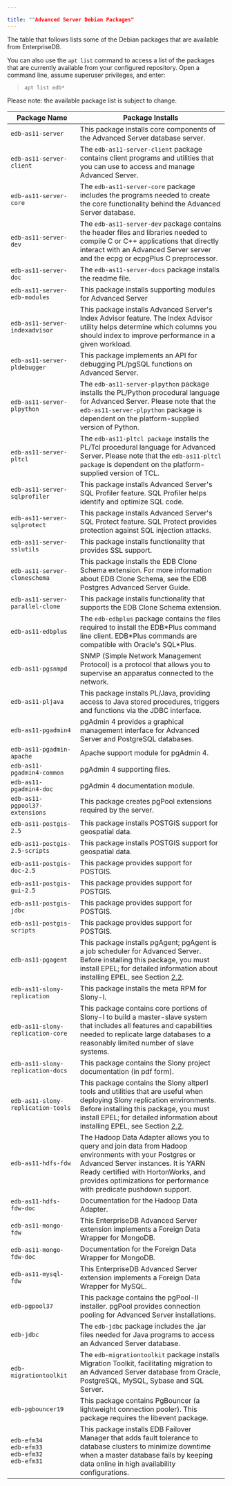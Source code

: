 ---

title: ""Advanced Server Debian Packages"
---

<div id="advanced_server_debian_packages" class="registered_link"></div>

The table that follows lists some of the Debian packages that are available from EnterpriseDB.

You can also use the `apt list` command to access a list of the packages that are currently available from your configured repository. Open a command line, assume superuser privileges, and enter:

> `apt list edb*`

Please note: the available package list is subject to change.

| Package Name                                                   | Package Installs                                                                                                                                                                                                                                                                                                                                                                                                                                         |
| -------------------------------------------------------------- | -------------------------------------------------------------------------------------------------------------------------------------------------------------------------------------------------------------------------------------------------------------------------------------------------------------------------------------------------------------------------------------------------------------------------------------------------------- |
| `edb-as11-server`                                              | This package installs core components of the Advanced Server database server.                                                                                                                                                                                                                                                                                                                                                                            |
| `edb-as11-server-client`                                       | The `edb-as11-server-client` package contains client programs and utilities that you can use to access and manage Advanced Server.                                                                                                                                                                                                                                                                                                                       |
| `edb-as11-server-core`                                         | The `edb-as11-server-core` package includes the programs needed to create the core functionality behind the Advanced Server database.                                                                                                                                                                                                                                                                                                                    |
| `edb-as11-server-dev`                                          | The `edb-as11-server-dev` package contains the header files and libraries needed to compile C or C++ applications that directly interact with an Advanced Server server and the ecpg or ecpgPlus C preprocessor.                                                                                                                                                                                                                                         |
| `edb-as11-server-doc`                                          | The `edb-as11-server-docs` package installs the readme file.                                                                                                                                                                                                                                                                                                                                                                                             |
| `edb-as11-server-edb-modules`                                  | This package installs supporting modules for Advanced Server                                                                                                                                                                                                                                                                                                                                                                                             |
| `edb-as11-server-indexadvisor`                                 | This package installs Advanced Server's Index Advisor feature. The Index Advisor utility helps determine which columns you should index to improve performance in a given workload.                                                                                                                                                                                                                                                                      |
| `edb-as11-server-pldebugger`                                   | This package implements an API for debugging PL/pgSQL functions on Advanced Server.                                                                                                                                                                                                                                                                                                                                                                      |
| `edb-as11-server-plpython`                                     | The `edb-as11-server-plpython` package installs the PL/Python procedural language for Advanced Server. Please note that the `edb-as11-server-plpython` package is dependent on the platform-supplied version of Python.                                                                                                                                                                                                                                  |
| `edb-as11-server-pltcl`                                        | The `edb-as11-pltcl package` installs the PL/Tcl procedural language for Advanced Server. Please note that the `edb-as11-pltcl package` is dependent on the platform-supplied version of TCL.                                                                                                                                                                                                                                                            |
| `edb-as11-server-sqlprofiler`                                  | This package installs Advanced Server's SQL Profiler feature. SQL Profiler helps identify and optimize SQL code.                                                                                                                                                                                                                                                                                                                                         |
| `edb-as11-server-sqlprotect`                                   | This package installs Advanced Server's SQL Protect feature. SQL Protect provides protection against SQL injection attacks.                                                                                                                                                                                                                                                                                                                              |
| `edb-as11-server-sslutils`                                     | This package installs functionality that provides SSL support.                                                                                                                                                                                                                                                                                                                                                                                           |
| `edb-as11-server-cloneschema`                                  | This package installs the EDB Clone Schema extension. For more information about EDB Clone Schema, see the EDB Postgres Advanced Server Guide.                                                                                                                                                                                                                                                                                                           |
| `edb-as11-server-parallel-clone`                               | This package installs functionality that supports the EDB Clone Schema extension.                                                                                                                                                                                                                                                                                                                                                                        |
| `edb-as11-edbplus`                                             | The `edb-edbplus` package contains the files required to install the EDB\*Plus command line client. EDB\*Plus commands are compatible with Oracle's SQL\*Plus.                                                                                                                                                                                                                                                                                           |
| `edb-as11-pgsnmpd`                                             | SNMP (Simple Network Management Protocol) is a protocol that allows you to supervise an apparatus connected to the network.                                                                                                                                                                                                                                                                                                                              |
| `edb-as11-pljava`                                              | This package installs PL/Java, providing access to Java stored procedures, triggers and functions via the JDBC interface.                                                                                                                                                                                                                                                                                                                                |
| `edb-as11-pgadmin4`                                            | pgAdmin 4 provides a graphical management interface for Advanced Server and PostgreSQL databases.                                                                                                                                                                                                                                                                                                                                                        |
| `edb-as11-pgadmin-apache`                                      | Apache support module for pgAdmin 4.                                                                                                                                                                                                                                                                                                                                                                                                                     |
| `edb-as11-pgadmin4-common`                                     | pgAdmin 4 supporting files.                                                                                                                                                                                                                                                                                                                                                                                                                              |
| `edb-as11-pgadmin4-doc`                                        | pgAdmin 4 documentation module.                                                                                                                                                                                                                                                                                                                                                                                                                          |
| `edb-as11-pgpool37-extensions`                                 | This package creates pgPool extensions required by the server.                                                                                                                                                                                                                                                                                                                                                                                           |
| `edb-as11-postgis-2.5`                                         | This package installs POSTGIS support for geospatial data.                                                                                                                                                                                                                                                                                                                                                                                               |
| `edb-as11-postgis-2.5-scripts`                                 | This package installs POSTGIS support for geospatial data.                                                                                                                                                                                                                                                                                                                                                                                               |
| `edb-as11-postgis-doc-2.5`                                     | This package provides support for POSTGIS.                                                                                                                                                                                                                                                                                                                                                                                                               |
| `edb-as11-postgis-gui-2.5`                                     | This package provides support for POSTGIS.                                                                                                                                                                                                                                                                                                                                                                                                               |
| `edb-as11-postgis-jdbc`                                        | This package provides support for POSTGIS.                                                                                                                                                                                                                                                                                                                                                                                                               |
| `edb-as11-postgis-scripts`                                     | This package provides support for POSTGIS.                                                                                                                                                                                                                                                                                                                                                                                                               |
| `edb-as11-pgagent`                                             | This package installs pgAgent; pgAgent is a job scheduler for Advanced Server. Before installing this package, you must install EPEL; for detailed information about installing EPEL, see Section [2.2](https://www.enterprisedb.com/edb-docs/d/edb-postgres-advanced-server/installation-getting-started/installation-guide-for-linux/11/EDB_Postgres_Advanced_Server_Installation_Guide_Linux.1.06.html#).                                             |
| `edb-as11-slony-replication`                                   | This package installs the meta RPM for Slony-I.                                                                                                                                                                                                                                                                                                                                                                                                          |
| `edb-as11-slony-replication-core`                              | This package contains core portions of Slony-I to build a master-slave system that includes all features and capabilities needed to replicate large databases to a reasonably limited number of slave systems.                                                                                                                                                                                                                                           |
| `edb-as11-slony-replication-docs`                              | This package contains the Slony project documentation (in pdf form).                                                                                                                                                                                                                                                                                                                                                                                     |
| `edb-as11-slony-replication-tools`                             | This package contains the Slony altperl tools and utilities that are useful when deploying Slony replication environments. Before installing this package, you must install EPEL; for detailed information about installing EPEL, see Section [2.2](https://www.enterprisedb.com/edb-docs/d/edb-postgres-advanced-server/installation-getting-started/installation-guide-for-linux/11/EDB_Postgres_Advanced_Server_Installation_Guide_Linux.1.06.html#). |
| `edb-as11-hdfs-fdw`                                            | The Hadoop Data Adapter allows you to query and join data from Hadoop environments with your Postgres or Advanced Server instances. It is YARN Ready certified with HortonWorks, and provides optimizations for performance with predicate pushdown support.                                                                                                                                                                                             |
| `edb-as11-hdfs-fdw-doc`                                        | Documentation for the Hadoop Data Adapter.                                                                                                                                                                                                                                                                                                                                                                                                               |
| `edb-as11-mongo-fdw`                                           | This EnterpriseDB Advanced Server extension implements a Foreign Data Wrapper for MongoDB.                                                                                                                                                                                                                                                                                                                                                               |
| `edb-as11-mongo-fdw-doc`                                       | Documentation for the Foreign Data Wrapper for MongoDB.                                                                                                                                                                                                                                                                                                                                                                                                  |
| `edb-as11-mysql-fdw`                                           | This EnterpriseDB Advanced Server extension implements a Foreign Data Wrapper for MySQL.                                                                                                                                                                                                                                                                                                                                                                 |
| `edb-pgpool37`                                                 | This package contains the pgPool-II installer. pgPool provides connection pooling for Advanced Server installations.                                                                                                                                                                                                                                                                                                                                     |
| `edb-jdbc`                                                     | The `edb-jdbc` package includes the .jar files needed for Java programs to access an Advanced Server database.                                                                                                                                                                                                                                                                                                                                           |
| `edb-migrationtoolkit`                                         | The `edb-migrationtoolkit` package installs Migration Toolkit, facilitating migration to an Advanced Server database from Oracle, PostgreSQL, MySQL, Sybase and SQL Server.                                                                                                                                                                                                                                                                              |
| `edb-pgbouncer19`                                              | This package contains PgBouncer (a lightweight connection pooler). This package requires the libevent package.                                                                                                                                                                                                                                                                                                                                           |
| `edb-efm34` <br/>`edb-efm33` <br/>`edb-efm32` <br/>`edb-efm31` | This package installs EDB Failover Manager that adds fault tolerance to database clusters to minimize downtime when a master database fails by keeping data online in high availability configurations.                                                                                                                                                                                                                                                  |
